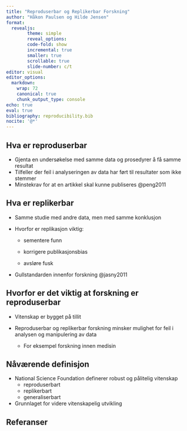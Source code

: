 ```yaml
---
title: "Reproduserbar og Replikerbar Forskning"
author: "Håkon Paulsen og Hilde Jensen"
format:
  revealjs:
        theme: simple
        reveal_options:
        code-fold: show
        incremental: true
        smaller: true
        scrollable: true
        slide-number: c/t
editor: visual
editor_options:
  markdown:
    wrap: 72
    canonical: true
    chunk_output_type: console
echo: true
eval: true
bibliography: reproducibility.bib
nocite: '@*'
---
```


## Hva er reproduserbar

-   Gjenta en undersøkelse med samme data og prosedyrer å få samme
    resultat
-   Tilfeller der feil i analyseringen av data har ført til resultater
    som ikke stemmer
-   Minstekrav for at en artikkel skal kunne publiseres @peng2011

## Hva er replikerbar

-   Samme studie med andre data, men med samme konklusjon

-   Hvorfor er replikasjon viktig:

    -   sementere funn

    -   korrigere publikasjonsbias

    -   avsløre fusk

-   Gullstandarden innenfor forskning @jasny2011

## Hvorfor er det viktig at forskning er reproduserbar

-   Vitenskap er bygget på tillit

-   ::: nonincremental
    Reproduserbar og replikerbar forskning minsker mulighet for feil i
    analysen og manipulering av data

    -   For eksempel forskning innen medisin
    :::

## Nåværende definisjon

-   National Science Foundation definerer robust og pålitelig vitenskap
    -   reproduserbart
    -   replikerbart
    -   generaliserbart
-   Grunnlaget for videre vitenskapelig utvikling

## Referanser
